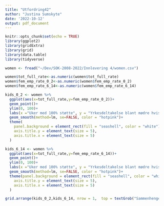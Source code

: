 ```yaml
---
title: "Utfordring42"
author: "Justina Sumskyte"
date: '2022-10-12'
output: pdf_document
---
```


```r
knitr::opts_chunk$set(echo = TRUE)
library(ggplot2)
library(gridExtra)
library(grid)
library(data.table)
library(tidyverse)
```


```r
women <- fread("~/Dev/SOK-2008-2022/Innlevering 4/women.csv")

women$tot_full_rate<-as.numeric(women$tot_full_rate)
women$fem_emp_rate_0_2<-as.numeric(women$fem_emp_rate_0_2)
women$fem_emp_rate_6_14<-as.numeric(women$fem_emp_rate_6_14)
```


```r
kids_0_2 <- women %>%
  ggplot(aes(x=tot_full_rate,y=fem_emp_rate_0_2))+
  geom_point()+
  ylim(0, 100)+
  labs(x ="Uker med 100% støtte", y = "Yrkesdeltakelse blant mødre hvis yngste barn er 0-2 år")+
  geom_smooth(method=lm, se=FALSE, color = "hotpink")+
  theme(
    panel.background = element_rect(fill = "seashell", color = "white"),
    axis.title.y = element_text(size = 5),
    axis.title.x = element_text(size = 5)
  )

kids_6_14 <- women %>%
  ggplot(aes(x=tot_full_rate,y=fem_emp_rate_6_14))+
  geom_point()+
  ylim(0, 100)+
  labs(x ="Uker med 100% støtte", y = "Yrkesdeltakelse blant mødre hvis yngste barn er 6-14 år")+
  geom_smooth(method=lm, se=FALSE, color = "hotpink")+
  theme(panel.background = element_rect(fill = "seashell", color = "white"),
    axis.title.y = element_text(size = 5),
    axis.title.x = element_text(size = 5)
  )
```

```r

grid.arrange(kids_0_2,kids_6_14, nrow = 1,  top = textGrob("Sammenhengen mellom foreldrepermisjons lengde og mødres yrkesdelakelse etter yngste barns alder",gp=gpar(fontsize=5,font=4)))
```


